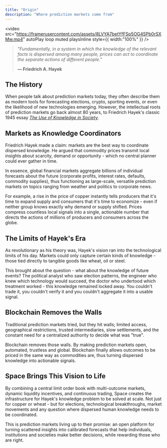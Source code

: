 ```yaml
---
title: "Origin"
description: "Where prediction markets come from"
---
```


<video src="https://framerusercontent.com/assets/8LVYA7betYfFSp5OG4SPb0rSXMw.mp4" autoPlay loop muted playsInline style={{ width:"100%" }} />

> _"Fundamentally, in a system in which the knowledge of the relevant facts is dispersed among many people, prices can act to coordinate the separate actions of different people."_  
>
> **— Friedrich A. Hayek**

## The History

When people talk about prediction markets today, they often describe them as modern tools for forecasting elections, crypto, sporting events, or even the likelihood of new technologies emerging. However, the intellectual roots of prediction markets go back almost 80 years, to Friedrich Hayek's classic 1945 essay [_The Use of Knowledge in Society_](https://www.aeaweb.org/aer/top20/35.4.519-530.pdf).

## Markets as Knowledge Coordinators

Friedrich Hayek made a claim: markets are the best way to coordinate dispersed knowledge. He argued that commodity prices transmit local insights about scarcity, demand or opportunity - which no central planner could ever gather in time.

In essence, global financial markets aggregate billions of individual forecasts about the future (corporate profits, interest rates, defaults, commodity supplies), thus functioning as large-scale, versatile prediction markets on topics ranging from weather and politics to corporate news.

For example, a rise in the price of copper instantly tells producers that it's time to expand supply and consumers that it's time to economize - even if neither group knows exactly why demand or supply shifted. Prices compress countless local signals into a single, actionable number that directs the actions of millions of producers and consumers across the globe.

## The Limits of Hayek's Era

As revolutionary as his theory was, Hayek's vision ran into the technological limits of his day. Markets could only capture certain kinds of knowledge - those tied directly to tangible goods like wheat, oil or steel.

This brought about the question - what about the knowledge of future events? The political analyst who saw election patterns, the engineer who knew which technology would succeed, the doctor who undertood which treatment worked - this knowledge remained locked away. You couldn't trade it, you couldn't verify it and you couldn't aggregate it into a usable signal.

## Blockchain Removes the Walls

Traditional prediction markets tried, but they hit walls; limited access, geographical restrictions, trusted intermediaries, slow settlements, and the constant need for a centralized authority to decide what was "true".

Blockchain removes those walls. By making prediction markets open, automated, trustless and global. Blockchain finally allows outcomes to be priced in the same way as commodities are, thus turning dispersed knowledge into actionable signals.

## Space Brings This Vision to Life

By combining a central limit order book with multi-outcome markets, dynamic liquidity incentives, and continuous trading, Space creates the infrastructure for Hayek's knowledge problem to be solved at scale. Not just for copper or wheat - but for elections, technological breakthroughs, market movements and any question where dispersed human knowledge needs to be coordinated.

This is prediction markets living up to their promise: an open platform for turning scattered insights into calibrated forecasts that help individuals, institutions and societies make better decisions, while rewarding those who are right.